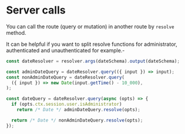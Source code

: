 # Server calls

You can call the route (query or mutation) in another route by `resolve` method.

It can be helpful if you want to split resolve functions for administrator, authenticated and unauthenticated for example.-

```ts copy
const dateResolver = resolver.args(dateSchema).output(dateSchema);

const adminDateQuery = dateResolver.query(({ input }) => input);
const nonAdminDateQuery = dateResolver.query(
  ({ input }) => new Date(input.getTime() - 10_000),
);

const dateQuery = dateResolver.query(async (opts) => {
  if (opts.ctx.session.user.isAdministrator)
    return /* Date */ adminDateQuery.resolve(opts);

  return /* Date */ nonAdminDateQuery.resolve(opts);
});
```
